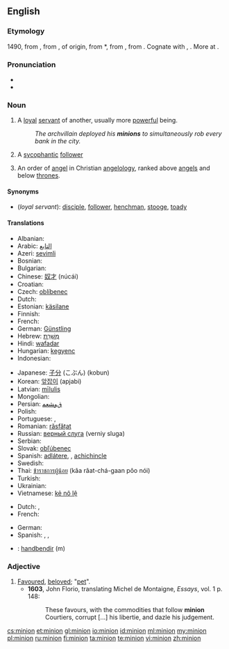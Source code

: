 ==English==
{{wikipedia}}

===Etymology===
1490, from {{etyl|frm}} {{term|mignon||lover, royal favourite, darling}}, from {{etyl|fro}} {{term|mignot||dainty, pleasing, gentle, kind|lang=fro}}, of {{etyl|gem}} origin, from {{etyl|frk}} *{{term||minnjo|love, friendship, affection, memory|lang=frk}}, from {{proto|Germanic|minþiō||mindiō|affectionate thought, care|lang=en}}, from {{proto|Indo-European|men-||mnā-|to think|lang=en}}. Cognate with {{goh}} {{term|minnja||love, care, affection, desire, memory|lang=goh}}, {{osx}} {{term|minnea||love|lang=osx}}. More at {{l|en|mind}}.

===Pronunciation===
* {{IPA|/ˈmɪnjən/}}
* {{homophones|minyan}}

===Noun===
{{en-noun}}

# A [[loyal]] [[servant]] of another, usually more [[powerful]] being.
#: ''The archvillain deployed his '''minions''' to simultaneously rob every bank in the city.''
# A [[sycophantic]] [[follower]]
# {{context|Biblical tradition}} An order of [[angel]] in Christian [[angelology]], ranked above [[angel]]s and below [[throne]]s.

====Synonyms====
* (''loyal servant''): [[disciple]], [[follower]], [[henchman]], [[stooge]], [[toady]]

====Translations====

{{trans-top|loyal servant of another more powerful being}}
* Albanian: {{t-|sq|favorit|xs=Albanian}}
* Arabic: [[التابع]]
* Azeri: [[sevimli]]
* Bosnian: {{t-|bs|štićenik}}
* Bulgarian: {{t+|bg|любимец|tr=ljubimec}}
* Chinese: [[奴才]] (núcái)
* Croatian: {{t-|hr|ljubimac}}
* Czech: [[oblíbenec]]
* Dutch: {{t-|nl|ondergeschikte}}
* Estonian: [[käsilane]]
* Finnish: {{t+|fi|käskyläinen}}
* French: {{t+|fr|subalterne|m|f}}
* German: [[Günstling]]
* Hebrew: [[מְשָׁרֵת]]
* Hindi: [[wafadar]]
* Hungarian: [[kegyenc]]
* Indonesian: {{t-|id|kaki tangan|xs=Indonesian}}
{{trans-mid}}
* Japanese: [[子分]] (こぶん) (kobun)
* Korean: [[앞잡이]] (apjabi)
* Latvian: [[mīlulis]]
* Mongolian: {{t-|mn|шадар|tr=šadar|sc=Cyrl|xs=Mongolian}}
* Persian: [[ﻕﻭﺸﻌﻤ]]
* Polish: {{t-|pl|sługa}}
* Portuguese: {{t-|pt|favorito}}, {{t|pt|lacaio|m}}
* Romanian: [[răsfățat]]
* Russian: [[верный слуга]] (verniy sluga)
* Serbian: {{t-|sr|љубимац|tr=ljubimac|sc=Cyrl}}
* Slovak: [[obľúbenec]]
* Spanish: [[adlátere]], {{t|es|lacayo}}, [[achichincle]]
* Swedish: {{t|sv|skyddsling}}
* Thai: [[ข้าราชการผู้น้อย]] (kâa râat-chá-gaan pôo nói)
* Turkish: {{t+|tr|dalkavuk}}
* Ukrainian: {{t-|uk|фаворит|tr=favorít|xs=Ukrainian}}
* Vietnamese: [[kẻ nô lệ]]
{{trans-bottom}}
{{trans-top|A sycophantic follower}}
* Dutch: {{t-|nl|slaafs volgeling}}, {{t+|nl|hielenlikker}}
* French: {{t|fr|laquais}}
{{trans-mid}}
* German: {{t|de|günstling}}
* Spanish: {{t|es|acólito}}, {{t|es|sicario}}, {{t|es|sicofante}}
{{trans-bottom}}
{{checktrans-top}}
* {{ttbc|is}}: [[handbendir]] (m)
{{trans-bottom}}

===Adjective===
{{en-adj}}

# [[favoured|Favoured]], [[beloved]]; "[[pet]]".
#* '''1603''', John Florio, translating Michel de Montaigne, ''Essays'', vol. 1 p. 148:
#*: These favours, with the commodities that follow '''minion''' Courtiers, corrupt [...] his libertie, and dazle his judgement.

[[cs:minion]]
[[et:minion]]
[[gl:minion]]
[[io:minion]]
[[id:minion]]
[[ml:minion]]
[[my:minion]]
[[pl:minion]]
[[ru:minion]]
[[fi:minion]]
[[ta:minion]]
[[te:minion]]
[[vi:minion]]
[[zh:minion]]